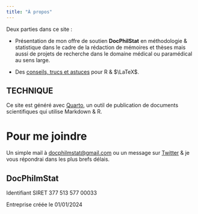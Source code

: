 ```yaml
---
title: "À propos"
---
```

Deux parties dans ce site :

- Présentation de mon offre de soutien **DocPhilStat** en méthodologie & statistique dans le cadre de la rédaction de mémoires et thèses mais aussi de projets de recherche dans le domaine médical ou paramédical au sens large.

- Des [conseils, trucs et astuces](blog.html) pour R & $\LaTeX$.


::: {.callout-tip}
## TECHNIQUE

Ce site est généré avec [Quarto](https://quarto.org/docs/websites/), un outil de publication de documents scientifiques qui utilise Markdown & R.  
:::


# Pour me joindre

Un simple mail à <a href="mailto:docphilmstat@gmail.com">docphilmstat@gmail.com</a> ou un message sur [Twitter](https://twitter.com/PhiippeMICHEL) & je vous répondrai dans les plus brefs délais.



:::{.callout-tip}
## DocPhilmStat

Identifiant SIRET 377 513 577 00033

Entreprise créée le 01/01/2024
:::
